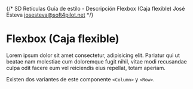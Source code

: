 {/*
  SD
  Retículas
  Guía de estilo - Descripción
  Flexbox (Caja flexible)
  José Esteva <josesteva@soft4pilot.net>
*/}


<Meta of={Stories} />

# Flexbox (Caja flexible)

Lorem ipsum dolor sit amet consectetur, adipisicing elit. Pariatur qui ut
beatae nam molestiae cum doloremque fugit nihil, vitae modi recusandae culpa
odit facere eum vel reiciendis eius repellat, totam aperiam.

Existen dos variantes de este componente `<Column>` y `<Row>`.

<Canvas>
  <Story of={Stories.Componente} />
  
</Canvas>

<Controls />